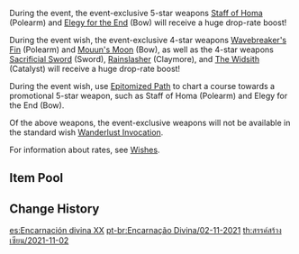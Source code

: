 {{Wish
|name              = Epitome Invocation 2021-11-02
|image             = Epitome Invocation 2021-11-02.png
|type              = Weapon Event
|duration          = event
|time_start        = 2021-11-02 18:00:00
|time_end          = 2021-11-23 14:59:59
|link              = https://genshin.hoyoverse.com/en/news/detail/16821
|preceding         = Epitome Invocation/2021-10-13
|alongside         = Moment of Bloom/2021-11-02
|succeeding        = Epitome Invocation/2021-11-24
}}
During the event, the event-exclusive 5-star weapons [[Staff of Homa]] (Polearm) and [[Elegy for the End]] (Bow) will receive a huge drop-rate boost!

During the event wish, the event-exclusive 4-star weapons [[Wavebreaker's Fin]] (Polearm) and [[Mouun's Moon]] (Bow), as well as the 4-star weapons [[Sacrificial Sword]] (Sword), [[Rainslasher]] (Claymore), and [[The Widsith]] (Catalyst) will receive a huge drop-rate boost!

During the event wish, use [[Epitomized Path]] to chart a course towards a promotional 5-star weapon, such as Staff of Homa (Polearm) and Elegy for the End (Bow).

Of the above weapons, the event-exclusive weapons will not be available in the standard wish [[Wanderlust Invocation]].

For information about rates, see [[Wishes]].

==Item Pool==
{{Wish Pool
|^Staff of Homa
|^Elegy for the End
|^Wavebreaker's Fin
|^Mouun's Moon
|^Sacrificial Sword
|^Rainslasher
|^The Widsith
|Amos' Bow
|Aquila Favonia
|Lost Prayer to the Sacred Winds
|Primordial Jade Winged-Spear
|Skyward Atlas
|Skyward Blade
|Skyward Harp
|Skyward Pride
|Skyward Spine
|Wolf's Gravestone
|Barbara
|Beidou
|Bennett
|Chongyun
|Diona
|Fischl
|Kujou Sara
|Ningguang
|Noelle
|Razor
|Rosaria
|Sayu
|Sucrose
|Xiangling
|Xingqiu
|Xinyan
|Yanfei
|Dragon's Bane
|Eye of Perception
|Favonius Codex
|Favonius Greatsword
|Favonius Lance
|Favonius Sword
|Favonius Warbow
|Lion's Roar
|Rust
|Sacrificial Bow
|Sacrificial Fragments
|Sacrificial Greatsword
|The Bell
|The Flute
|The Stringless
|Black Tassel
|Bloodtainted Greatsword
|Cool Steel
|Debate Club
|Emerald Orb
|Ferrous Shadow
|Harbinger of Dawn
|Magic Guide
|Raven Bow
|Sharpshooter's Oath
|Skyrider Sword
|Slingshot
|Thrilling Tales of Dragon Slayers
}}

==Change History==
{{Change History|2.2}}

[[es:Encarnación divina XX]]
[[pt-br:Encarnação Divina/02-11-2021]]
[[th:สรรค์สร้างเซียน/2021-11-02]]